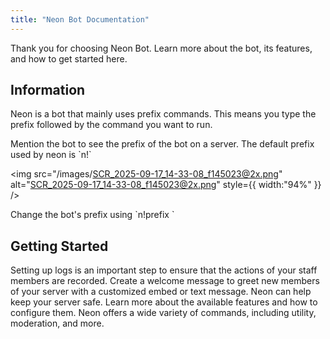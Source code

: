 ```yaml
---
title: "Neon Bot Documentation"
---
```


Thank you for choosing Neon Bot. Learn more about the bot, its features, and how to get started here.

## Information

Neon is a bot that mainly uses prefix commands. This means you type the prefix followed by the command you want to run.

<Info>
  Mention the bot to see the prefix of the bot on a server. The default prefix used by neon is `n!`

  <img
    src="/images/SCR_2025-09-17_14-33-08_f145023@2x.png"
    alt="SCR_2025-09-17_14-33-08_f145023@2x.png"
    style={{ width:"94%" }}
  />
</Info>

<Note>
  Change the bot's prefix using `n!prefix <new prefix>`
</Note>

## Getting Started

<Columns cols={2}>
  <Card title="Set up logging" icon="list" color="#9597ED" horizontal href="/logs">
    Setting up logs is an important step to ensure that the actions of your staff members are recorded.
  </Card>
  <Card title="Set a welcome/booster message" icon="palette" color="#9597ED" horizontal href="automessages">
    Create a welcome message to greet new members of your server with a customized embed or text message.
  </Card>
  <Card title="Set up security features" icon="lock" color="#9597ED" horizontal href="/security">
    Neon can help keep your server safe. Learn more about the available features and how to configure them.
  </Card>
  <Card title="Learn more about all the commands" icon="command" color="#9597ED" horizontal href="/commands">
    Neon offers a wide variety of commands, including utility, moderation, and more. 
  </Card>
</Columns>